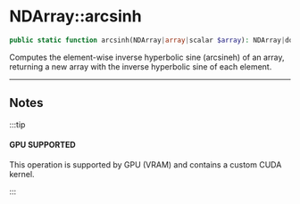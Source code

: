 
# NDArray::arcsinh

```php
public static function arcsinh(NDArray|array|scalar $array): NDArray|double;
```
Computes the element-wise inverse hyperbolic sine (arcsineh) of an array, returning a new
array with the inverse hyperbolic sine of each element.

---

## Notes

:::tip

#### GPU SUPPORTED
This operation is supported by GPU (VRAM) and contains a custom CUDA kernel.

:::
